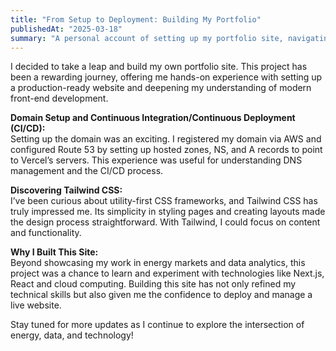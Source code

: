 ```yaml
---
title: "From Setup to Deployment: Building My Portfolio"
publishedAt: "2025-03-18"
summary: "A personal account of setting up my portfolio site, navigating deployment, and discovering the simplicity of Tailwind CSS."
---
```


I decided to take a leap and build my own portfolio site. This project has been a rewarding journey, offering me hands-on experience with setting up a production-ready website and deepening my understanding of modern front-end development.

**Domain Setup and Continuous Integration/Continuous Deployment (CI/CD):**  
Setting up the domain was an exciting. I registered my domain via AWS and configured Route 53 by setting up hosted zones, NS, and A records to point to Vercel’s servers. This experience was useful for understanding DNS management and the CI/CD process.

**Discovering Tailwind CSS:**  
I’ve been curious about utility-first CSS frameworks, and Tailwind CSS has truly impressed me. Its simplicity in styling pages and creating layouts made the design process straightforward. With Tailwind, I could focus on content and functionality.

**Why I Built This Site:**  
Beyond showcasing my work in energy markets and data analytics, this project was a chance to learn and experiment with technologies like Next.js, React and cloud computing. Building this site has not only refined my technical skills but also given me the confidence to deploy and manage a live website.

Stay tuned for more updates as I continue to explore the intersection of energy, data, and technology!
